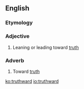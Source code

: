 ==English==

===Etymology===
{{suffix|truth|ward}}

===Adjective===
{{en-adj}}
# Leaning or leading toward [[truth]]

===Adverb===
{{en-adv}}
# Toward [[truth]]

[[ko:truthward]]
[[io:truthward]]